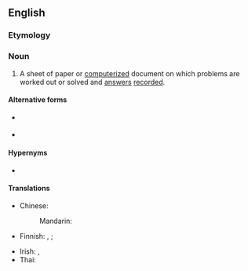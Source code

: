 ==English==

===Etymology===
{{compound|work|sheet|lang=en}}

===Noun===
{{en-noun}}

# A sheet of paper or [[computerized]] document on which problems are worked out or solved and [[answer]]s [[record]]ed.

====Alternative forms====
* {{l|en|wkst}} {{q|initialism}}
* {{l|en|wksht}} {{q|initialism}}

====Hypernyms====
* {{l|en|sheet}}

====Translations====
{{trans-top|sheet on which problems are worked out}}
* Chinese:
*: Mandarin: {{t+|cmn|工作表|tr=gōngzuòbiǎo|sc=Hans}}
* Finnish: {{t|fi|tehtäväpaperi}}, {{t|fi|tehtävämoniste}} {{qualifier|paper}}; {{t|fi|tehtäväsivu}} {{qualifier|on computer}}
{{trans-mid}}
* Irish: {{t|ga|bileog oibre|f}}, {{t|ga|bileog shaothair|f}}
* Thai: {{t|th|ตารางทำการ}}
{{trans-bottom}}